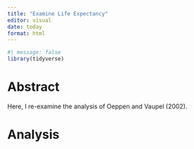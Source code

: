```yaml
---
title: "Examine Life Expectancy"
editor: visual
date: today
format: html
---
```

```r
#| message: false
library(tidyverse)
```
# Abstract

Here, I re-examine the analysis of Oeppen and Vaupel (2002).

# Analysis

